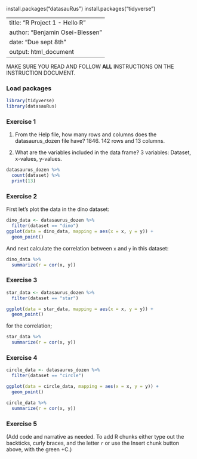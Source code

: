 install.packages("datasauRus")
install.packages("tidyverse")

---
title: "R Project 1 - Hello R"
author: "Benjamin Osei-Blessen"
date: "Due sept 8th"
output: html_document
---

MAKE SURE YOU READ AND FOLLOW **ALL** INSTRUCTIONS ON THE INSTRUCTION DOCUMENT. 

### Load packages

```r
library(tidyverse) 
library(datasauRus)
```


### Exercise 1

1. From the Help file, how many rows and columns does the datasaurus_dozen file have? 1846. 142 rows and 13 columns.

2.  What are the variables included in the data frame? 3 variables: Dataset, x-values, y-values.


```r
datasaurus_dozen %>%
  count(dataset) %>%
  print(13)
```

### Exercise 2

First let's plot the data in the dino dataset:

```r
dino_data <- datasaurus_dozen %>%
  filter(dataset == "dino")
ggplot(data = dino_data, mapping = aes(x = x, y = y)) +
  geom_point()
```

And next calculate the correlation between `x` and `y` in this dataset:

```r
dino_data %>%
  summarize(r = cor(x, y))
```

### Exercise 3

```r
star_data <- datasaurus_dozen %>%
  filter(dataset == "star")

ggplot(data = star_data, mapping = aes(x = x, y = y)) +
  geom_point()

```

for the correlation;
 
```r
star_data %>%
  summarize(r = cor(x, y))
```

### Exercise 4

```r
circle_data <- datasaurus_dozen %>%
  filter(dataset == "circle")

ggplot(data = circle_data, mapping = aes(x = x, y = y)) +
  geom_point()

```

```r
circle_data %>%
  summarize(r = cor(x, y))

```

### Exercise 5

(Add code and narrative as needed. To add R chunks either type out the backticks, curly braces, and the letter `r` or use the Insert chunk button above, with the green +C.)
